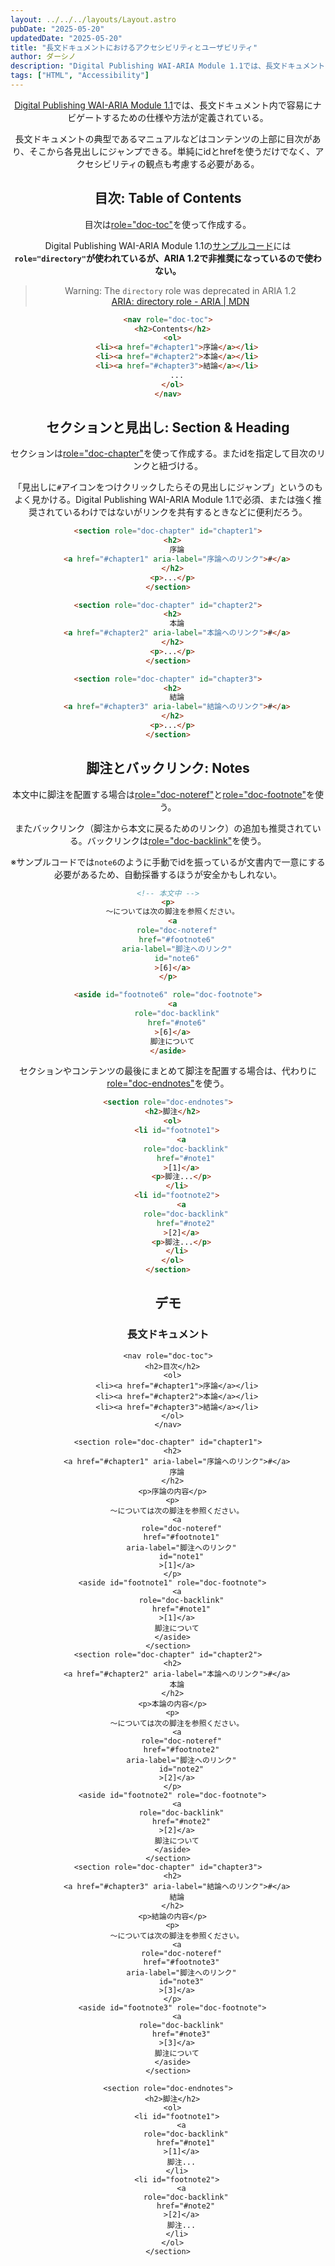 ```yaml
---
layout: ../../../layouts/Layout.astro
pubDate: "2025-05-20"
updatedDate: "2025-05-20"
title: "長文ドキュメントにおけるアクセシビリティとユーザビリティ"
author: ダーシノ
description: "Digital Publishing WAI-ARIA Module 1.1では、長文ドキュメント内で容易にナビゲートするための仕様や方法が定義されている。長文ドキュメントの典型であるマニュアルなどはコンテンツの上部に目次があり、そこから各見出しにジャンプできる。単純にidとhrefを使うだけでなく、アクセシビリティの観点も考慮する必要がある。"
tags: ["HTML", "Accessibility"]
---
```



<Header {...frontmatter} />

[Digital Publishing WAI\-ARIA Module 1\.1](https://www.w3.org/TR/dpub-aria-1.1/)では、長文ドキュメント内で容易にナビゲートするための仕様や方法が定義されている。

長文ドキュメントの典型であるマニュアルなどはコンテンツの上部に目次があり、そこから各見出しにジャンプできる。単純にidとhrefを使うだけでなく、アクセシビリティの観点も考慮する必要がある。

## 目次: Table of Contents

目次は[role="doc-toc"](https://www.w3.org/TR/dpub-aria-1.1/#doc-toc)を使って作成する。

Digital Publishing WAI-ARIA Module 1.1の[サンプルコード](https://www.w3.org/TR/dpub-aria-1.1/#example-43)には **`role="directory"`が使われているが、ARIA 1.2で非推奨になっているので使わない。**

> Warning: The `directory` role was deprecated in ARIA 1.2  
> [ARIA: directory role \- ARIA \| MDN](https://developer.mozilla.org/en-US/docs/Web/Accessibility/ARIA/Reference/Roles/directory_role)

```html
<nav role="doc-toc">
  <h2>Contents</h2>
  <ol>
    <li><a href="#chapter1">序論</a></li>
    <li><a href="#chapter2">本論</a></li>
    <li><a href="#chapter3">結論</a></li>
    ...
  </ol>
</nav>
```

## セクションと見出し: Section & Heading

セクションは[role="doc-chapter"](https://www.w3.org/TR/dpub-aria-1.1/#doc-chapter)を使って作成する。またidを指定して目次のリンクと紐づける。

「見出しに`#`アイコンをつけクリックしたらその見出しにジャンプ」というのもよく見かける。Digital Publishing WAI-ARIA Module 1.1で必須、または強く推奨されているわけではないがリンクを共有するときなどに便利だろう。

```html
<section role="doc-chapter" id="chapter1">
  <h2>
    序論
    <a href="#chapter1" aria-label="序論へのリンク">#</a>
  </h2>
  <p>...</p>
</section>

<section role="doc-chapter" id="chapter2">
  <h2>
    本論
    <a href="#chapter2" aria-label="本論へのリンク">#</a>
  </h2>
  <p>...</p>
</section>

<section role="doc-chapter" id="chapter3">
  <h2>
    結論
    <a href="#chapter3" aria-label="結論へのリンク">#</a>
  </h2>
  <p>...</p>
</section>
```


## 脚注とバックリンク: Notes

本文中に脚注を配置する場合は[role="doc-noteref"](https://www.w3.org/TR/dpub-aria-1.1/#doc-noteref)と[role="doc-footnote"](https://www.w3.org/TR/dpub-aria-1.1/#doc-footnote)を使う。

またバックリンク（脚注から本文に戻るためのリンク）の追加も推奨されている。バックリンクは[role="doc-backlink"](https://www.w3.org/TR/dpub-aria-1.1/#doc-backlink)を使う。

※サンプルコードでは`note6`のように手動でidを振っているが文書内で一意にする必要があるため、自動採番するほうが安全かもしれない。

```html
<!-- 本文中 -->
<p>
  〜については次の脚注を参照ください。
  <a
    role="doc-noteref"
    href="#footnote6"
    aria-label="脚注へのリンク"
    id="note6"
  >[6]</a>
</p>

<aside id="footnote6" role="doc-footnote">
  <a
    role="doc-backlink"
    href="#note6"
  >[6]</a>
  脚注について
</aside>
```

セクションやコンテンツの最後にまとめて脚注を配置する場合は、代わりに[role="doc-endnotes"](https://www.w3.org/TR/dpub-aria-1.1/#doc-endnotes)を使う。

```html
<section role="doc-endnotes">
  <h2>脚注</h2>
  <ol>
    <li id="footnote1">
      <a
        role="doc-backlink"
        href="#note1"
      >[1]</a>
      <p>脚注...</p>
    </li>
    <li id="footnote2">
      <a
        role="doc-backlink"
        href="#note2"
      >[2]</a>
      <p>脚注...</p>
    </li>
  </ol>
</section>
```


## デモ

<section id="demo">
  <article>
    <h1>長文ドキュメント</h1>

    <nav role="doc-toc">
      <h2>目次</h2>
      <ol>
        <li><a href="#chapter1">序論</a></li>
        <li><a href="#chapter2">本論</a></li>
        <li><a href="#chapter3">結論</a></li>
      </ol>
    </nav>

    <section role="doc-chapter" id="chapter1">
      <h2>
        <a href="#chapter1" aria-label="序論へのリンク">#</a>
        序論
      </h2>
      <p>序論の内容</p>
      <p>
        〜については次の脚注を参照ください。
        <a
          role="doc-noteref"
          href="#footnote1"
          aria-label="脚注へのリンク"
          id="note1"
        >[1]</a>
      </p>
      <aside id="footnote1" role="doc-footnote">
        <a
          role="doc-backlink"
          href="#note1"
        >[1]</a>
        脚注について
      </aside>
    </section>
    <section role="doc-chapter" id="chapter2">
      <h2>
        <a href="#chapter2" aria-label="本論へのリンク">#</a>
        本論
      </h2>
      <p>本論の内容</p>
      <p>
        〜については次の脚注を参照ください。
        <a
          role="doc-noteref"
          href="#footnote2"
          aria-label="脚注へのリンク"
          id="note2"
        >[2]</a>
      </p>
      <aside id="footnote2" role="doc-footnote">
        <a
          role="doc-backlink"
          href="#note2"
        >[2]</a>
        脚注について
      </aside>
    </section>
    <section role="doc-chapter" id="chapter3">
      <h2>
        <a href="#chapter3" aria-label="結論へのリンク">#</a>
        結論
      </h2>
      <p>結論の内容</p>
      <p>
        〜については次の脚注を参照ください。
        <a
          role="doc-noteref"
          href="#footnote3"
          aria-label="脚注へのリンク"
          id="note3"
        >[3]</a>
      </p>
      <aside id="footnote3" role="doc-footnote">
        <a
          role="doc-backlink"
          href="#note3"
        >[3]</a>
        脚注について
      </aside>
    </section>

    <section role="doc-endnotes">
      <h2>脚注</h2>
      <ol>
        <li id="footnote1">
          <a
            role="doc-backlink"
            href="#note1"
          >[1]</a>
          脚注...
        </li>
        <li id="footnote2">
          <a
            role="doc-backlink"
            href="#note2"
          >[2]</a>
          脚注...
        </li>
      </ol>
    </section>
  </article>
</section>
